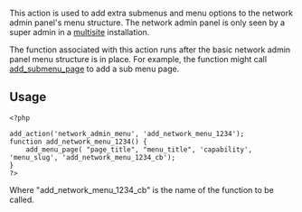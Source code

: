 This action is used to add extra submenus and menu options to the network admin panel's menu structure. The network admin panel is only seen by a super admin in a [[Glossary#Multisite|multisite]] installation.

The function associated with this action runs after the basic network admin panel menu structure is in place. For example, the function might call [[Function_Reference/add_submenu_page|add_submenu_page]] to add a sub menu page.

== Usage ==

<pre>
<?php

add_action('network_admin_menu', 'add_network_menu_1234');
function add_network_menu_1234() {
	add_menu_page( "page_title", "menu_title", 'capability', 'menu_slug', 'add_network_menu_1234_cb');	
}
?>

</pre>

Where "add_network_menu_1234_cb" is the name of the function to be called.
